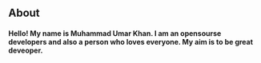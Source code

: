 ## About

#### Hello! My name is Muhammad Umar Khan. I am an opensourse developers and also a person who loves everyone. My aim is to be great deveoper.
